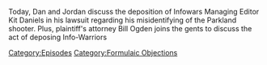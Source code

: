 {{DEFAULTSORT:
    #_EPISODE_0664:Formulaic Objections Part 5
}}{{Episode
    | title           = Formulaic Objections Part 5
    | caption         = Listen to this episode on [https://knowledgefight.libsyn.com/664-formulaic-objections-part-5 Libsyn] [https://open.spotify.com/episode/1RJfBEy73gUkLRFLxd2KZz Spotify], Read the [[Transcript/664: Formulaic Objections Part 5|Unofficial Transcript]]
    | episodeNumber   = 664
    | length          = 03:31:05
    | airDate         = March 30, 2022
    | episodeType     = [[:Category:Formulaic Objections|Formulaic Objections]]
    | previousEpisode = [[663: July 24, 2003]]
    | nextEpisode     = [[665: Formulaic Objections Part 6]]
}}

{{Stub}}

Today, Dan and Jordan discuss the deposition of Infowars Managing Editor Kit Daniels in his lawsuit regarding his misidentifying of the Parkland shooter.  Plus, plaintiff's attorney Bill Ogden joins the gents to discuss the act of deposing Info-Warriors

[[Category:Episodes]]
[[Category:Formulaic Objections]]
